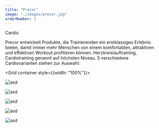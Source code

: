 ```yaml
---
title: "Precor"
image: "./images/precor.jpg"
orderNumber: 2
---
```



<Typography variant="h6">
  <Link href="https://www.precor.com/de/commercial/cardio-equipment">
    Cardio
  </Link>
</Typography>

Precor entwickelt Produkte, die Trainierenden ein erstklassiges Erlebnis bieten, damit immer mehr Menschen von einem
komfortablen, attraktiven und effektiven Workout profitieren können. Herzkreislauftraining, Cardiotraining genannt auf höchsten
Niveau. 5 verschiedene Cardiovarianten stehen zur Auswahl:

<Grid container style={{width: "100%"}}>
  <Grid item xs={4} sm={2}>

![asd](./images/precor_1.jpg)

  </Grid>
    <Grid item xs={4} sm={2}>

![asd](./images/precor_2.jpg)

  </Grid>
    <Grid item xs={4} sm={2}>

![asd](./images/precor_3.jpg)

  </Grid>
      <Grid item xs={4} sm={2}>

![asd](./images/precor_4.jpg)

  </Grid>
  <Grid item xs={4} sm={2}>

![asd](./images/precor_5.jpg)

  </Grid>
</Grid>
